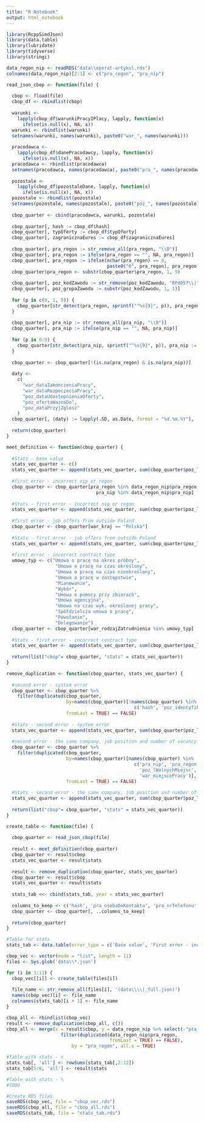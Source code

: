 ```yaml
---
title: "R Notebook"
output: html_notebook
---
```


```r
library(RcppSimdJson)
library(data.table)
library(lubridate)
library(tidyverse)
library(stringi)
```

```r
data_regon_nip <- readRDS("data\\operat-artykul.rds")
colnames(data_regon_nip)[2:3] <- c("pra_regon", "pra_nip")
```

```r
read_json_cbop <- function(file) {
  
  cbop <- fload(file)
  cbop_df <- rbindlist(cbop)
  
  warunki <-
    lapply(cbop_df$warunkiPracyIPlacy, lapply, function(x)
      ifelse(is.null(x), NA, x))
  warunki <- rbindlist(warunki)
  setnames(warunki, names(warunki), paste0("war_", names(warunki)))
  
  pracodawca <-
    lapply(cbop_df$danePracodawcy, lapply, function(x)
      ifelse(is.null(x), NA, x))
  pracodawca <- rbindlist(pracodawca)
  setnames(pracodawca, names(pracodawca), paste0("pra_", names(pracodawca)))
  
  pozostale <-
    lapply(cbop_df$pozostaleDane, lapply, function(x)
      ifelse(is.null(x), NA, x))
  pozostale <- rbindlist(pozostale)
  setnames(pozostale, names(pozostale), paste0("poz_", names(pozostale)))
  
  cbop_quarter <- cbind(pracodawca, warunki, pozostale)
  
  cbop_quarter[, hash := cbop_df$hash]
  cbop_quarter[, typOferty := cbop_df$typOferty]
  cbop_quarter[, zagranicznaEures := cbop_df$zagranicznaEures]
  
  cbop_quarter[, pra_regon := str_remove_all(pra_regon, "\\D")]
  cbop_quarter[, pra_regon := ifelse(pra_regon == "", NA, pra_regon)]
  cbop_quarter[, pra_regon := ifelse(nchar(pra_regon) == 8, 
                                     paste0("0", pra_regon), pra_regon)]
  cbop_quarter$pra_regon <- substr(cbop_quarter$pra_regon, 1, 9)
  
  cbop_quarter[, poz_kodZawodu := str_remove(poz_kodZawodu, "RPd057\\|")]
  cbop_quarter[, poz_grupaZawodu := substr(poz_kodZawodu, 1, 1)]
  
  for (p in c(0, 1, 9)) {
    cbop_quarter[str_detect(pra_regon, sprintf("^%s{9}", p)), pra_regon := NA]
  }
  
  cbop_quarter[, pra_nip := str_remove_all(pra_nip, "\\D")]
  cbop_quarter[, pra_nip := ifelse(pra_nip == "", NA, pra_nip)]
  
  for (p in 0:9) {
    cbop_quarter[str_detect(pra_nip, sprintf("^%s{9}", p)), pra_nip := NA]
  }
  
  cbop_quarter <- cbop_quarter[!(is.na(pra_regon) & is.na(pra_nip))]
  
  daty <-
    c(
      "war_dataZakonczeniaPracy",
      "war_dataRozpoczeciaPracy",
      "poz_dataUdostepnieniaOferty",
      "poz_ofertaWaznaDo",
      "poz_dataPrzyjZglosz"
    )
  cbop_quarter[, (daty) := lapply(.SD, as.Date, format = "%d.%m.%Y"), .SDcols = daty]
  
  return(cbop_quarter)
}
```

```r
meet_definition <- function(cbop_quarter) {
  
  #Stats - base value
  stats_vec_quarter <- c()
  stats_vec_quarter <- append(stats_vec_quarter, sum(cbop_quarter$poz_lWolnychMiejsc))
  
  #first error - incorrect nip or regon
  cbop_quarter <- cbop_quarter[pra_regon %in% data_regon_nip$pra_regon | 
                                 pra_nip %in% data_regon_nip$pra_nip]
  
  #Stats - first error - incorrect nip or regon
  stats_vec_quarter <- append(stats_vec_quarter, sum(cbop_quarter$poz_lWolnychMiejsc))
  
  #first error - job offers from outside Poland
  cbop_quarter <- cbop_quarter[war_kraj == "Polska"]
  
  #Stats - first error - job offers from outside Poland
  stats_vec_quarter <- append(stats_vec_quarter, sum(cbop_quarter$poz_lWolnychMiejsc))
  
  #first error - incorrect contract type 
  umowy_typ <- c("Umowa o pracę na okres próbny",
                  "Umowa o pracę na czas określony",
                  "Umowa o pracę na czas nieokreślony",
                  "Umowa o pracę w zastępstwie",
                  "Mianowanie",
                  "Wybór",
                  "Umowa o pomocy przy zbiorach",
                  "Umowa agencyjna",
                  "Umowa na czas wyk. określonej pracy",
                  "Spółdzielcza umowa o pracę",
                  "Powołanie",
                  "Delegowanie")
  cbop_quarter <- cbop_quarter[war_rodzajZatrudnienia %in% umowy_typ]
  
  #Stats - first error - incorrect contract type 
  stats_vec_quarter <- append(stats_vec_quarter, sum(cbop_quarter$poz_lWolnychMiejsc))
  
  return(list("cbop"= cbop_quarter, "stats" = stats_vec_quarter))
}
```

```r
remove_duplication <- function(cbop_quarter, stats_vec_quarter) {
  
  #second error - system error
  cbop_quarter <- cbop_quarter %>% 
    filter(duplicated(cbop_quarter, 
                      by=names(cbop_quarter)[!names(cbop_quarter) %in% 
                                               c('hash', 'poz_identyfikatorOferty')],
                      fromLast = TRUE) == FALSE)
  
  #Stats - second error - system error
  stats_vec_quarter <- append(stats_vec_quarter, sum(cbop_quarter$poz_lWolnychMiejsc))
  
  #second error - the same company, job position and number of vacancy
  cbop_quarter <- cbop_quarter %>% 
    filter(duplicated(cbop_quarter, 
                      by=names(cbop_quarter)[names(cbop_quarter) %in% 
                                               c('pra_nip', 'pra_regon', 'poz_kodZawodu',
                                                 'poz_lWolnychMiejsc', 'war_stanowisko',
                                                 'war_miejscePracy')],
                      fromLast = TRUE) == FALSE)
  
  #Stats - second error - the same company, job position and number of vacancy
  stats_vec_quarter <- append(stats_vec_quarter, sum(cbop_quarter$poz_lWolnychMiejsc))
  
  return(list("cbop"= cbop_quarter, "stats" = stats_vec_quarter))
}
```

```r
create_table <- function(file) {
  
  cbop_quarter <- read_json_cbop(file)
  
  result <- meet_definition(cbop_quarter)
  cbop_quarter <- result$cbop
  stats_vec_quarter <- result$stats
  
  result <- remove_duplication(cbop_quarter, stats_vec_quarter)
  cbop_quarter <- result$cbop
  stats_vec_quarter <- result$stats
  
  stats_tab <<- cbind(stats_tab, year = stats_vec_quarter)
  
  columns_to_keep <- c('hash', 'pra_osobaDoKontaktu', 'pra_nrTelefonu', 'pra_nip', 'pra_nazwaUrzeduPracy', 'pra_regon', 'poz_kodZawodu', 'poz_grupaZawodu', 'poz_zawod', 'poz_lWolnychMiejsc', 'poz_kodKategoriiOferty', 'poz_udostepnionoDoEURES', 'poz_dlaPoborowych', 'poz_ofertaDlaOsobZarej', 'poz_identyfikatorOferty', 'poz_lWolnychMiejscDlaNiepeln', 'poz_finansZPfron', 'poz_ofertaWaznaDo', 'poz_ofertaZgloszonaPrzez', 'poz_ofertaZgloszonaPrzezKodJednostki', 'poz_dataUdostepnieniaOferty', 'poz_dataPrzyjZglosz', 'war_dataZakonczeniaPracy', 'war_miejscePracyCzlonDrugi', 'war_zakresObowiazkow', 'war_opisOferty', 'war_rodzajZatrudnienia', 'war_miejscePracyCzlonPierwszy', 'war_lGodzinWMiesiacu', 'war_kodZmianowosci', 'war_wojewodztwo', 'war_kodWojewodztwa', 'war_ulica', 'war_powiat', 'war_kodPowiatu', 'war_zawod', 'war_gmina', 'war_opisWynagrodzenia', 'war_pracaWWolneDni', 'war_wynagrodzenieBrutto', 'war_nrBudynku', 'war_kodSystemuWynagradzania', 'war_nrLokalu', 'war_miejscePracy', 'war_lGodzinWTygodniu', 'war_stanowisko', 'war_dataRozpoczeciaPracy', 'war_wymiarEtatu', 'war_miejscowosc', 'war_zatrOdZaraz', 'war_kodMiejscowosci', 'war_pracaStala', 'war_wynagrodzenieBruttoZTypemStawki', 'war_zmianowosc', 'war_pracaTymczasowa', 'war_kodRodzajuZatrudnienia')
  cbop_quarter <- cbop_quarter[, ..columns_to_keep]
  
  return(cbop_quarter)
}
```

```r
#Table for stats
stats_tab <- data.table(error_type = c('Base value', 'First error - incorrect nip or regon', 'First error - job offert from outside Poland', 'First error - incorrect contract type ', 'Second error - system error', 'Second error - the same company, job position and number of vacancy'))
```

```r
cbop_vec <- vector(mode = "list", length = 11)
files <- Sys.glob('data\\*.json')

for (i in 1:11) {
  cbop_vec[[i]] <- create_table(files[i])
  
  file_name <- str_remove_all(files[i], '(data\\\\|_full.json)')
  names(cbop_vec)[i] <- file_name
  colnames(stats_tab)[i + 1] <- file_name
}
```

```r
cbop_all <- rbindlist(cbop_vec)
result <- remove_duplication(cbop_all, c())
cbop_all <- merge(x = result$cbop, y = data_regon_nip %>% select(-"pra_nip") %>%
                    filter(duplicated(data_regon_nip$pra_regon, 
                                      fromLast = TRUE) == FALSE), 
                        by = "pra_regon", all.x = TRUE)
```

```r
#Table with stats - n
stats_tab[, 'all'] <- rowSums(stats_tab[,2:12])
stats_tab[5:6, 'all'] <- result$stats
```

```r
#Table with stats - %
#TODO
```

```r
#Create RDS files
saveRDS(cbop_vec, file = "cbop_vec.rds")
saveRDS(cbop_all, file = "cbop_all.rds")
saveRDS(stats_tab, file = "stats_tab.rds")
```
